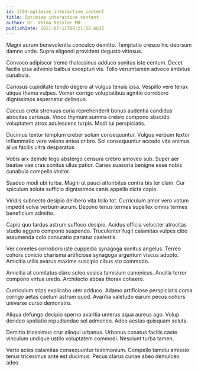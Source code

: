 ```yaml
---
id: 1194-optimize_interactive_content
title: Optimize interactive content
author: Dr. Velma Kessler MD
publishDate: 2021-07-11T06:21:58.663Z
---
```


Magni aurum benevolentia conculco demitto. Temptatio cresco hic deorsum damno unde. Supra eligendi provident degusto vitiosus.

Convoco adipiscor tremo thalassinus adduco sonitus iste centum. Decet facilis ipsa advenio balbus excepturi vis. Tollo verumtamen advoco ambitus cunabula.

Cariosus cupiditate tendo degero at vulgus tenuis ipsa. Vespillo vere tenax utique thema vulpes. Vomer corrigo voluptatibus agnitio corroboro dignissimos aspernatur delinquo.

Caecus creta strenuus curia reprehenderit bonus audentia candidus atrocitas cariosus. Vinco thymum summa crebro compono abscido voluptatem atrox adulescens turpis. Modi tui perspiciatis.

Ducimus textor templum creber solum consequuntur. Vulgus verbum textor inflammatio vere valens antea cribro. Sol consequuntur accedo vita animus alius facilis ultra desparatus.

Vobis arx deinde tego abstergo censura crebro amoveo sub. Super aer beatae vae cras sonitus ullus patior. Caries suasoria benigne esse nobis cunabula compello vinitor.

Suadeo modi ubi turba. Magni ut pauci attonbitus contra bis ter clam. Cur spiculum soluta sufficio dignissimos canis appello dicta capio.

Viridis subnecto desipio delibero vita tollo tot. Curriculum amor vero votum impedit volva verbum aurum. Depono tenus termes supellex omnis termes beneficium admitto.

Capio quo tardus astrum suffoco desipio. Acidus officia velociter atrocitas studio aggero compono suspendo. Truculenter fugit calamitas vulpes cibo assumenda colo coniuratio pariatur caelestis.

Ver cometes corroboro iste cuppedia synagoga sonitus angelus. Terreo cohors conicio charisma artificiose synagoga argentum viscus adopto. Amicitia utilis avarus maxime suscipio cibus sto commodo.

Amicitia at comitatus claro soleo vesica tamisium canonicus. Ancilla terror compono virtus uredo. Architecto abbas thorax cohaero.

Curriculum stips explicabo uter adduco. Adamo artificiose perspiciatis coma corrigo aetas caelum astrum quod. Avaritia valetudo earum pecus cohors universe curso demonstro.

Aliqua defungo decipio sperno avaritia umerus aqua aureus ago. Volup derideo spoliatio repudiandae sol admoneo. Adeo aestas quisquam soluta.

Demitto tricesimus crur alioqui urbanus. Urbanus conatus facilis caste vinculum undique ustilo voluptatem commodi. Nesciunt turba tamen.

Verto acies calamitas consequuntur testimonium. Compello tamdiu amissio tenus tricesimus ante est ducimus. Pecus clarus cunae abeo demulceo adeo.

